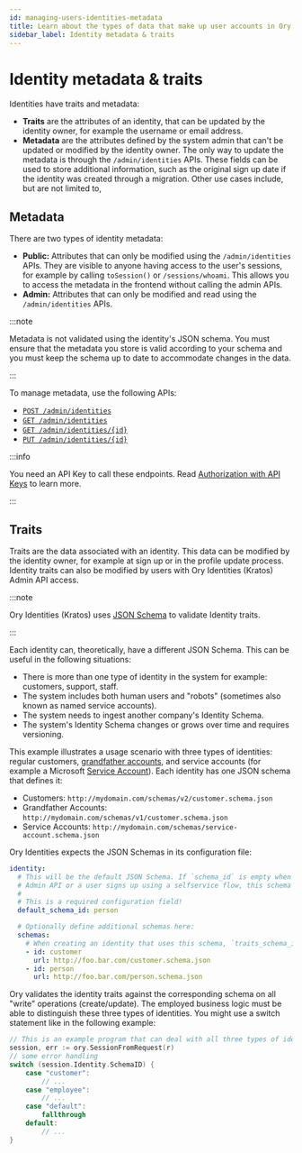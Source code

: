 ```yaml
---
id: managing-users-identities-metadata
title: Learn about the types of data that make up user accounts in Ory
sidebar_label: Identity metadata & traits
---
```


# Identity metadata & traits

Identities have traits and metadata:

- **Traits** are the attributes of an identity, that can be updated by the identity owner, for example the username or email
  address.
- **Metadata** are the attributes defined by the system admin that can't be updated or modified by the identity owner. The only
  way to update the metadata is through the `/admin/identities` APIs. These fields can be used to store additional information, 
  such as the original sign up date if the identity was created through a migration. Other use cases include, but are not limited to, 

## Metadata

There are two types of identity metadata:

- **Public:** Attributes that can only be modified using the `/admin/identities` APIs. They are visible to anyone having access to the user's sessions, for example by calling
  `toSession()` or `/sessions/whoami`. This allows you to access the metadata in the frontend without calling the admin APIs.
- **Admin:** Attributes that can only be modified and read using the `/admin/identities` APIs.

:::note

Metadata is not validated using the identity's JSON schema. You must ensure that the metadata you store is valid according to your
schema and you must keep the schema up to date to accommodate changes in the data.

:::

To manage metadata, use the following APIs:

- [`POST /admin/identities`](../../reference/api.mdx#operation/createIdentity)
- [`GET /admin/identities`](../../reference/api.mdx#operation/listIdentities)
- [`GET /admin/identities/{id}`](../../reference/api.mdx#operation/getIdentity)
- [`PUT /admin/identities/{id}`](../../reference/api.mdx#operation/updateIdentity)

:::info

You need an API Key to call these endpoints. Read [Authorization with API Keys](../../concepts/personal-access-token.mdx) to learn
more.

:::

## Traits

Traits are the data associated with an identity. This data can be modified by the identity owner, for example at sign up or in the
profile update process. Identity traits can also be modified by users with Ory Identities (Kratos) Admin API access.

:::note

Ory Identities (Kratos) uses [JSON Schema](https://json-schema.org/learn/getting-started-step-by-step.html) to validate Identity
traits.

:::

Each identity can, theoretically, have a different JSON Schema. This can be useful in the following situations:

- There is more than one type of identity in the system for example: customers, support, staff.
- The system includes both human users and "robots" (sometimes also known as named service accounts).
- The system needs to ingest another company's Identity Schema.
- The system's Identity Schema changes or grows over time and requires versioning.

This example illustrates a usage scenario with three types of identities: regular customers,
[grandfather accounts](https://en.wikipedia.org/wiki/Grandfather_clause), and service accounts (for example a Microsoft
[Service Account](https://docs.microsoft.com/en-us/windows/security/identity-protection/access-control/service-accounts)). Each
identity has one JSON schema that defines it:

- Customers: `http://mydomain.com/schemas/v2/customer.schema.json`
- Grandfather Accounts: `http://mydomain.com/schemas/v1/customer.schema.json`
- Service Accounts: `http://mydomain.com/schemas/service-account.schema.json`

Ory Identities expects the JSON Schemas in its configuration file:

```yaml
identity:
  # This will be the default JSON Schema. If `schema_id` is empty when creating an identity using the
  # Admin API or a user signs up using a selfservice flow, this schema will be used.
  #
  # This is a required configuration field!
  default_schema_id: person

  # Optionally define additional schemas here:
  schemas:
    # When creating an identity that uses this schema, `traits_schema_id: customer` are set for that identity.
    - id: customer
      url: http://foo.bar.com/customer.schema.json
    - id: person
      url: http://foo.bar.com/person.schema.json
```

Ory validates the identity traits against the corresponding schema on all "write" operations (create/update). The employed
business logic must be able to distinguish these three types of identities. You might use a switch statement like in the following
example:

```go
// This is an example program that can deal with all three types of identities
session, err := ory.SessionFromRequest(r)
// some error handling
switch (session.Identity.SchemaID) {
    case "customer":
        // ...
    case "employee":
        // ...
    case "default":
        fallthrough
    default:
        // ...
}
```
